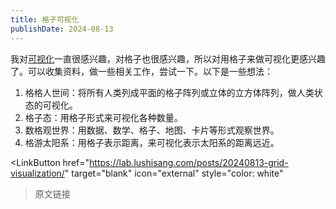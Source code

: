 ```yaml
---
title: 格子可视化
publishDate: 2024-08-13
---
```


我对[可视化](https://lab.lushisang.com/posts/20240707-visualization/)一直很感兴趣，对格子也很感兴趣，所以对用格子来做可视化更感兴趣了。可以收集资料，做一些相关工作，尝试一下。以下是一些想法：

1. 格格人世间：将所有人类列成平面的格子阵列或立体的立方体阵列，做人类状态的可视化。
2. 格子态：用格子形式来可视化各种数量。
3. 数格观世界：用数据、数学、格子、地图、卡片等形式观察世界。
4. 格游太阳系：用格子表示距离，来可视化表示太阳系的距离远近。



<LinkButton
  href="https://lab.lushisang.com/posts/20240813-grid-visualization/"
  target="blank"
  icon="external"
  style="color: white"
>原文链接</LinkButton>
